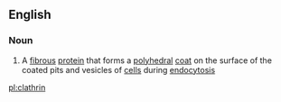 ==English==

===Noun===
{{wikipedia}}
{{en-noun|s|-}}

#{{protein}} A [[fibrous]] [[protein]] that forms a [[polyhedral]] [[coat]] on the surface of the coated pits and vesicles of [[cell]]s during [[endocytosis]]

[[pl:clathrin]]